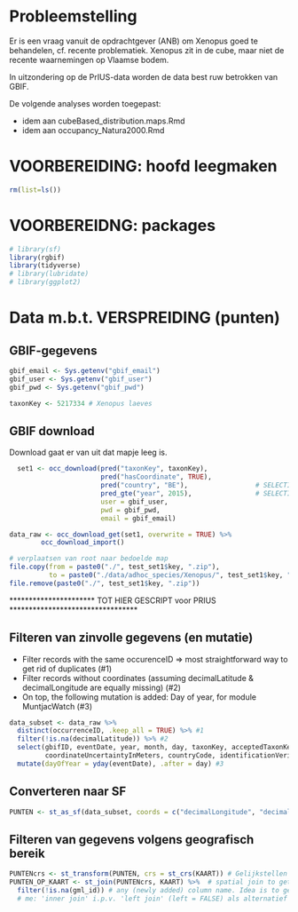 # Probleemstelling

Er is een vraag vanuit de opdrachtgever (ANB) om Xenopus goed te behandelen, cf. recente problematiek. Xenopus zit in de cube, maar niet de recente waarnemingen op Vlaamse bodem.

In uitzondering op de PrIUS-data worden de data best ruw betrokken van GBIF.

De volgende analyses worden toegepast:

- idem aan cubeBased_distribution.maps.Rmd
- idem aan occupancy_Natura2000.Rmd

# VOORBEREIDING: hoofd leegmaken

```r
rm(list=ls())
```

# VOORBEREIDNG: packages

```r
# library(sf)
library(rgbif)
library(tidyverse)
# library(lubridate)
# library(ggplot2)
```

# Data m.b.t. VERSPREIDING (punten)

## GBIF-gegevens

```r
gbif_email <- Sys.getenv("gbif_email")
gbif_user <- Sys.getenv("gbif_user")
gbif_pwd <- Sys.getenv("gbif_pwd")
```

```r
taxonKey <- 5217334 # Xenopus laeves
```

## GBIF download

Download gaat er van uit dat mapje leeg is.

```r
  set1 <- occ_download(pred("taxonKey", taxonKey), 
                       pred("hasCoordinate", TRUE), 
                       pred("country", "BE"),                 # SELECTIE op LAND (BE) !
                       pred_gte("year", 2015),                # SELECTIE op JAAR (2015) !
                       user = gbif_user, 
                       pwd = gbif_pwd, 
                       email = gbif_email)

data_raw <- occ_download_get(set1, overwrite = TRUE) %>% 
        occ_download_import()

# verplaatsen van root naar bedoelde map
file.copy(from = paste0("./", test_set1$key, ".zip"),
          to = paste0("./data/adhoc_species/Xenopus/", test_set1$key, ".zip"))
file.remove(paste0("./", test_set1$key, ".zip"))
```

********************** TOT HIER GESCRIPT voor PRIUS *********************************

## Filteren van zinvolle gegevens (en mutatie)

 - Filter records with the same occurenceID => most straightforward way to get rid of duplicates (#1)
 - Filter records without coordinates (assuming decimalLatitude & decimalLongitude are equally missing) (#2)
 - On top, the following mutation is added: Day of year, for module MuntjacWatch (#3)

```r
data_subset <- data_raw %>% 
  distinct(occurrenceID, .keep_all = TRUE) %>% #1
  filter(!is.na(decimalLatitude)) %>% #2 
  select(gbifID, eventDate, year, month, day, taxonKey, acceptedTaxonKey, species, decimalLatitude, decimalLongitude,
         coordinateUncertaintyInMeters, countryCode, identificationVerificationStatus) %>% 
  mutate(dayOfYear = yday(eventDate), .after = day) #3
```

## Converteren naar SF

```r
PUNTEN <- st_as_sf(data_subset, coords = c("decimalLongitude", "decimalLatitude"), crs = "+proj=longlat +datum=WGS84")
```

## Filteren van gegevens volgens geografisch bereik

```r
PUNTENcrs <- st_transform(PUNTEN, crs = st_crs(KAART)) # Gelijkstellen van de crs
PUNTEN_OP_KAART <- st_join(PUNTENcrs, KAART) %>%  # spatial join to get intersection of points and polygons
  filter(!is.na(gml_id)) # any (newly added) column name. Idea is to get only the points that fall in the polygons
  # me: 'inner join' i.p.v. 'left join' (left = FALSE) als alternatief ?
```
